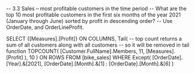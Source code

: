 -- 3.3 Sales – most profitable customers in the time period
-- What are the top 10 most profitable customers in the first six months of the year 2021 (January through June) sorted by profit in descending order?
-- Use OrderDate, and OrderLineProfit.

SELECT
	{[Measures].[Profit]} ON COLUMNS,
	Tail(
		-- top count returns a sum of all customers along with all customers
		-- so it will be removed in tail function
		TOPCOUNT(
			[Customer.FullName].Members, 11,
			[Measures].[Profit]
		),
		10
	) ON ROWS
FROM [bike_sales]
WHERE Except(
	[OrderDate].[Year].&[2021], [OrderDate].[Month].&[1] : [OrderDate].[Month].&[6]
)
